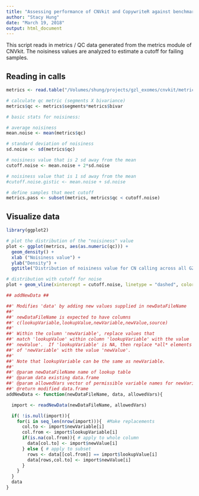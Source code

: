 ```yaml
---
title: "Assessing performance of CNVkit and CopywriteR against benchmark"
author: "Stacy Hung"
date: "March 19, 2018"
output: html_document
---
```


This script reads in metrics / QC data generated from the metrics module of CNVkit. The noisiness values are analyzed to estimate a cutoff for failing samples.

## Reading in calls

```r

metrics <- read.table("/Volumes/shung/projects/gzl_exomes/cnvkit/metrics/cnvkit_metrics.all.txt", sep = "\t", header = TRUE)

# calculate qc metric (segments X bivariance)
metrics$qc <- metrics$segments*metrics$bivar

# basic stats for noisiness:

# average noisiness
mean.noise <- mean(metrics$qc)

# standard deviation of noisiness
sd.noise <- sd(metrics$qc)

# noisiness value that is 2 sd away from the mean
cutoff.noise <- mean.noise + 2*sd.noise

# noisiness value that is 1 sd away from the mean
#cutoff.noise.gistic <- mean.noise + sd.noise

# define samples that meet cutoff
metrics.pass <- subset(metrics, metrics$qc < cutoff.noise)

```

## Visualize data

```r

library(ggplot2)

# plot the distribution of the "noisiness" value
plot <- ggplot(metrics, aes(as.numeric(qc))) + 
  geom_density() + 
  xlab ("Noisiness value") + 
  ylab("Density") +
  ggtitle("Distribution of noisiness value for CN calling across all GZL samples")

# distribution with cutoff for noise
plot + geom_vline(xintercept = cutoff.noise, linetype = "dashed", color = "red", size = 0.5)

```

```r
## addNewData ##

##' Modifies 'data' by adding new values supplied in newDataFileName
##'
##' newDataFileName is expected to have columns 
##' c(lookupVariable,lookupValue,newVariable,newValue,source)
##' 
##' Within the column 'newVariable', replace values that
##' match 'lookupValue' within column 'lookupVariable' with the value
##' newValue'.  If 'lookupVariable' is NA, then replace *all* elements
##' of 'newVariable' with the value 'newValue'.
##'
##' Note that lookupVariable can be the same as newVariable.
##'
##' @param newDataFileName name of lookup table
##' @param data existing data.frame
##' @param allowedVars vector of permissible variable names for newVariable
##' @return modified data.frame
addNewData <- function(newDataFileName, data, allowedVars){

  import <- readNewData(newDataFileName, allowedVars)

  if( !is.null(import)){    
    for(i in seq_len(nrow(import))){  #Make replacements
      col.to <- import$newVariable[i] 
      col.from <- import$lookupVariable[i]
      if(is.na(col.from)){ # apply to whole column
        data[col.to] <- import$newValue[i]
      } else { # apply to subset
        rows <- data[[col.from]] == import$lookupValue[i]
        data[rows,col.to] <- import$newValue[i]
      }
    }   
  }      
  data
}
```


